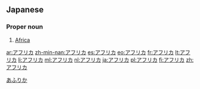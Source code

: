 ==Japanese==

===Proper noun===
{{ja-pos|ka|proper|hira=あふりか|rom=afurika|hidx=あふりか}}

# [[Africa]]

[[Category:ja:Continents|あふりか]]

[[ar:アフリカ]]
[[zh-min-nan:アフリカ]]
[[es:アフリカ]]
[[eo:アフリカ]]
[[fr:アフリカ]]
[[lt:アフリカ]]
[[li:アフリカ]]
[[ml:アフリカ]]
[[nl:アフリカ]]
[[ja:アフリカ]]
[[pl:アフリカ]]
[[fi:アフリカ]]
[[zh:アフリカ]]